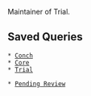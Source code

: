 Maintainer of Trial.


== Saved Queries ==


 * [query:status=new|assigned|reopened&component=conch Conch]
 * [query:status=new|assigned|reopened&component=core Core]
 * [query:status=new|assigned|reopened&component=trial Trial]

 * [query:status=new|assigned|reopened&keywords=%7Ereview Pending Review]
